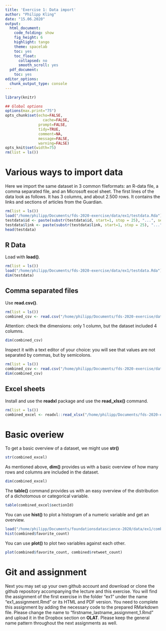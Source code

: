 ```yaml
---
title: 'Exercise 1: Data import'
author: "Philipp Kling"
date: "15.06.2020"
output:
  html_document:
    code_folding: show
    fig_height: 6
    highlight: tango
    theme: spacelab
    toc: yes
    toc_float:
      collapsed: no
      smooth_scroll: yes
  pdf_document:
    toc: yes
editor_options:
  chunk_output_type: console
---
```




```r
library(knitr)

## Global options
options(max.print="75")
opts_chunk$set(echo=FALSE,
	             cache=FALSE,
               prompt=FALSE,
               tidy=TRUE,
               comment=NA,
               message=FALSE,
               warning=FALSE)
opts_knit$set(width=75)
rm(list = ls())
```


# Various ways to import data {.tabset .tabset-fade .tabset-pills}

Here we import the same dataset in 3 common fileformats: an R-data file, a comma separated file, and an Microsoft excel sheet. The first lines of the data look as follows. It has 3 columns, and about 2.500 rows. It contains the links and sections of articles from the Guardian.
```r
rm(list = ls())
load("/home/philipp/Documents/fds-2020-exercise/data/ex1/testdata.Rda")
testdata$id <- paste(substr(testdata$id, start=1, stop = 25), "...", sep="")
testdata$link <- paste(substr(testdata$link, start=1, stop = 25), "...", sep="")
head(testdata)
```

## R Data

Load with **load()**.
```r
rm(list = ls())
load("/home/philipp/Documents/fds-2020-exercise/data/ex1/testdata.Rda")
dim(testdata)
```

## Comma separated files

Use **read.csv()**.

```r
rm(list = ls())
combined_csv <- read.csv("/home/philipp/Documents/fds-2020-exercise/data/ex1/testdata.csv")
```

Attention: check the dimensions: only 1 column, but the dataset included 4 columns.
```r
dim(combined_csv)
```

Inspect it with a text editor of your choice: you will see that values are not separated by commas, but by semicolons.

```r
rm(list = ls())
combined_csv <- read.csv("/home/philipp/Documents/fds-2020-exercise/data/ex1/testdata.csv", sep=";")
dim(combined_csv)
```

## Excel sheets

Install and use the **readxl** package and use the **read_xlsx()** command.
```r
rm(list = ls())
combined_excel <- readxl::read_xlsx("/home/philipp/Documents/fds-2020-exercise/data/ex1/testdata.xlsx")
```
 
 
# Basic overiew

To get a basic overview of a dataset, we might use **str()**

```r
str(combined_excel)
```

As mentioned above, **dim()** provides us with a basic overview of how many rows and columns are included in the dataset. 

```r
dim(combined_excel)
```


The **table()** command provides us with an easy overview of the distribution of a dichotomous or categorical variable.

```r
table(combined_excel$sectionId)
```

You can use **hist()** to plot a histogram of a numeric variable and get an overview. 

```r
load("/home/philipp/Documents/foundationsdatascience-2020/data/ex1/combined.Rda")
hist(combined$favorite_count)

```

You can use **plot()** to plot two variables against each other.

```r
plot(combined$favorite_count, combined$retweet_count)
```




# Git and assignment
Next you may set up your own github account and download or clone the github repository accompanying the lecture and this exercise. You will find the assignment of the first exercise in the folder "ex1" under the name "ex1_assignment.Rmd" or its HTML and PDF version. You need to complete this assignment by adding the necessary code to the prepared RMarkdown file. Please change the name to "firstname_lastname_assignment_1.Rmd" and upload it in the Dropbox section on **OLAT**. Please keep the general name pattern throughout the next assignments as well.


